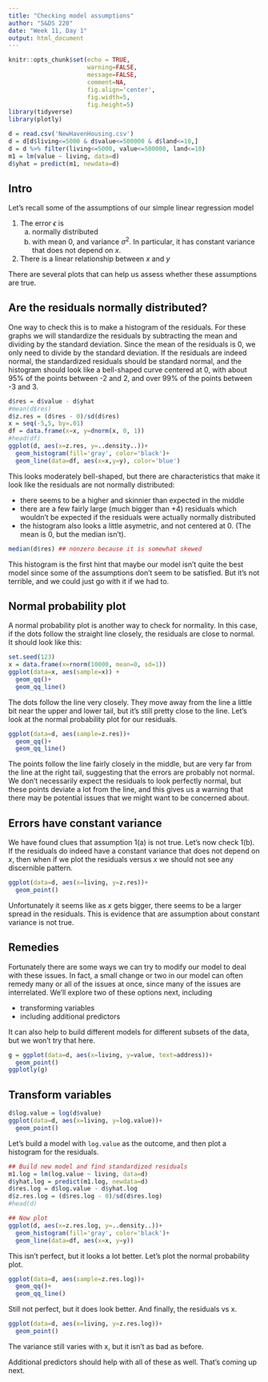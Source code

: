 ```yaml
---
title: "Checking model assumptions"
author: "S&DS 220"
date: "Week 11, Day 1"
output: html_document
---
```


```r
knitr::opts_chunk$set(echo = TRUE, 
                      warning=FALSE, 
                      message=FALSE,
                      comment=NA, 
                      fig.align='center', 
                      fig.width=5, 
                      fig.height=5)
library(tidyverse)
library(plotly)
```

```r
d = read.csv('NewHavenHousing.csv')
d = d[d$living<=5000 & d$value<=500000 & d$land<=10,]   
d = d %>% filter(living<=5000, value<=500000, land<=10) 
m1 = lm(value ~ living, data=d)
d$yhat = predict(m1, newdata=d)
```

## Intro

Let's recall some of the assumptions of our simple linear regression model 

1. The error $\epsilon$ is 
    a. normally distributed
    b. with mean 0, and variance $\sigma^2$. In particular, it has constant variance that does not depend on $x$. 
2. There is a linear relationship between $x$ and $y$

There are several plots that can help us assess whether these assumptions are true.  

## Are the residuals normally distributed? 
One way to check this is to make a histogram of the residuals. For these graphs we will standardize the residuals by subtracting the mean and dividing by the standard deviation. Since the mean of the residuals is 0, we only need to divide by the standard deviation.  If the residuals are indeed normal, the standardized residuals should be standard normal, and the histogram should look like a bell-shaped curve centered at 0, with about 95% of the points between -2 and 2, and over 99% of the points between -3 and 3. 

```r
d$res = d$value - d$yhat
#mean(d$res)
d$z.res = (d$res - 0)/sd(d$res)
x = seq(-5,5, by=.01)
df = data.frame(x=x, y=dnorm(x, 0, 1))
#head(df)
ggplot(d, aes(x=z.res, y=..density..))+
  geom_histogram(fill='gray', color='black')+
  geom_line(data=df, aes(x=x,y=y), color='blue')

```

This looks moderately bell-shaped, but there are characteristics that make it look like the residuals are not normally distributed: 

- there seems to be a higher and skinnier than expected in the middle
- there are a few fairly large (much bigger than +4) residuals which wouldn't be expected if the residuals were actually normally distributed
- the histogram also looks a little asymetric, and not centered at 0. (The mean is 0, but the median isn't).

```r
median(d$res) ## nonzero because it is somewhat skewed
```

This histogram is the first hint that maybe our model isn't quite the best model since some of the assumptions don't seem to be satisfied.  But it's not terrible, and we could just go with it if we had to. 

## Normal probability plot
A normal probability plot is another way to check for normality.  In this case, if the dots follow the straight line closely, the residuals are close to normal. It should look like this: 

```r
set.seed(123)
x = data.frame(x=rnorm(10000, mean=0, sd=1))
ggplot(data=x, aes(sample=x)) + 
  geom_qq()+
  geom_qq_line()
```

The dots follow the line very closely.  They move away from the line a little bit near the upper and lower tail, but it's still pretty close to the line.  Let's look at the normal probability plot for our residuals.

```r
ggplot(data=d, aes(sample=z.res))+
  geom_qq()+
  geom_qq_line()

```

The points follow the line fairly closely in the middle, but are very far from the line at the right tail, suggesting that the errors are probably not normal.  We don't necessarily expect the residuals to look perfectly normal, but these points deviate a lot from the line, and this gives us a warning that there may be potential issues that we might want to be concerned about. 

## Errors have constant variance
We have found clues that assumption 1(a) is not true.  Let's now check 1(b).  If the residuals do indeed have a constant variance that does not depend on $x$, then when if we plot the residuals versus $x$ we should not see any discernible pattern.

```r
ggplot(data=d, aes(x=living, y=z.res))+
  geom_point()
```

Unfortunately it seems like as $x$ gets bigger, there seems to be a larger spread in the residuals.  This is evidence that are assumption about constant variance is not true. 

## Remedies
Fortunately there are some ways we can try to modify our model to deal with these issues.  In fact, a small change or two in our model can often remedy many or all of the issues at once, since many of the issues are interrelated. We'll explore two of these options next, including

- transforming variables
- including additional predictors

It can also help to build different models for different subsets of the data, but we won't try that here.
```r
g = ggplot(data=d, aes(x=living, y=value, text=address))+
  geom_point()
ggplotly(g)
```


## Transform variables

```r
d$log.value = log(d$value)
ggplot(data=d, aes(x=living, y=log.value))+
  geom_point()
```

Let's build a model with `log.value` as the outcome, and then plot a histogram for the residuals. 
```r
## Build new model and find standardized residuals
m1.log = lm(log.value ~ living, data=d)
d$yhat.log = predict(m1.log, newdata=d)
d$res.log = d$log.value - d$yhat.log
d$z.res.log = (d$res.log - 0)/sd(d$res.log)
#head(d)

## Now plot
ggplot(d, aes(x=z.res.log, y=..density..))+
  geom_histogram(fill='gray', color='black')+
  geom_line(data=df, aes(x=x, y=y))
```
This isn't perfect, but it looks a lot better. Let's plot the normal probability plot.

```r
ggplot(data=d, aes(sample=z.res.log))+
  geom_qq()+
  geom_qq_line()
```
Still not perfect, but it does look better. And finally, the residuals vs x.

```r
ggplot(data=d, aes(x=living, y=z.res.log))+
  geom_point()
```

The variance still varies with x, but it isn't as bad as before. 

Additional predictors should help with all of these as well. That's coming up next. 
